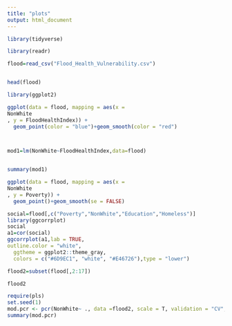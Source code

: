 ```yaml
---
title: "plots"
output: html_document
---
```



```r
library(tidyverse)

library(readr)

flood=read_csv("Flood_Health_Vulnerability.csv")


head(flood)

```


```r
library(ggplot2)
```

```r

ggplot(data = flood, mapping = aes(x = 	
NonWhite
, y = FloodHealthIndex)) +
  geom_point(color = "blue")+geom_smooth(color = "red")




```
```r
mod1=lm(NonWhite~FloodHealthIndex,data=flood)


summary(mod1)
```



```r

ggplot(data = flood, mapping = aes(x = 	
NonWhite
, y = Poverty)) +
  geom_point()+geom_smooth(se = FALSE)

```

```r
social=flood[,c("Poverty","NonWhite","Education","Homeless")]
library(ggcorrplot)
social
a1=cor(social)
ggcorrplot(a1,lab = TRUE,
outline.color = "white",
  ggtheme = ggplot2::theme_gray,
  colors = c("#6D9EC1", "white", "#E46726"),type = "lower")
```

```r
flood2=subset(flood[,2:17])

flood2
```


```r

require(pls)
set.seed(1)
mod.pcr <- pcr(NonWhite~ ., data =flood2, scale = T, validation = "CV", segments = 5) 
summary(mod.pcr)

```



```r

```


```r

```

